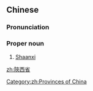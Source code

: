 {{also|陕西省}}
==Chinese==
{{rfd|SOP|lang=zh}}
{{zh-forms|s=陕西省|type=21}}

===Pronunciation===
{{zh-pron
|m=Shǎnxīshěng
|cat=propn
}}

===Proper noun===
{{zh-proper noun}}

# [[Shaanxi]]

[[zh:陝西省]]

[[Category:zh:Provinces of China]]